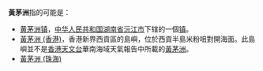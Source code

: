 '''黃茅洲'''指的可能是：
*[[黄茅洲镇|黄茅洲镇]]，[[中华人民共和国|中华人民共和国]][[湖南省|湖南省]][[沅江市|沅江市]]下辖的一個[[镇|镇]]。
*[[黃茅洲_(香港)|黃茅洲 (香港)]]，香港新界西貢區的島嶼，位於西貢半島米粉咀對開海面。此島嶼並不是[[香港天文台|香港天文台]]華南海域天氣報告中所載的[[黃茅洲_(珠海)|黃茅洲]]。
*[[黃茅洲_(珠海)|黃茅洲 (珠海)]]

{{disambig|Cat=三字中国地名消歧义}}